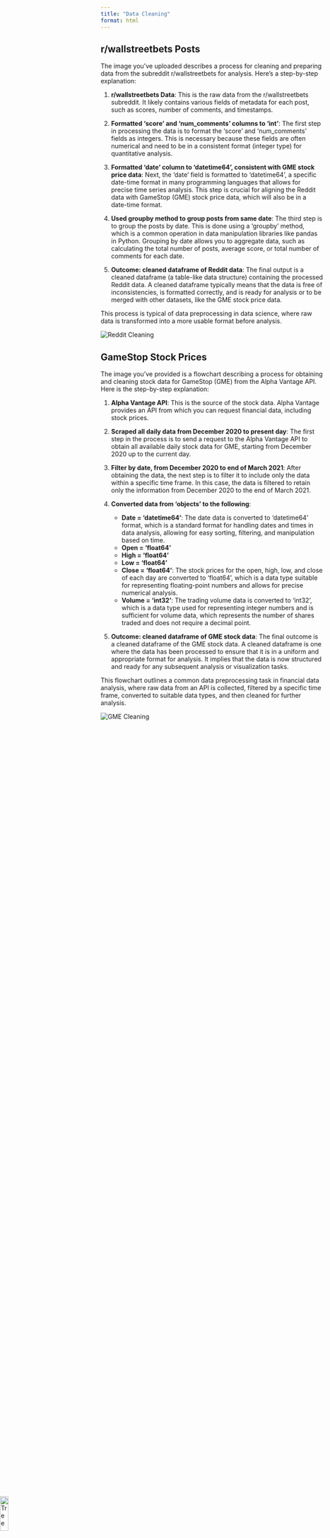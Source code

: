 ```yaml
---
title: "Data Cleaning"
format: html
---
```


## r/wallstreetbets Posts

The image you've uploaded describes a process for cleaning and preparing data from the subreddit r/wallstreetbets for analysis. Here's a step-by-step explanation:

1. **r/wallstreetbets Data**: This is the raw data from the r/wallstreetbets subreddit. It likely contains various fields of metadata for each post, such as scores, number of comments, and timestamps.

2. **Formatted 'score' and 'num_comments' columns to 'int'**: The first step in processing the data is to format the 'score' and 'num_comments' fields as integers. This is necessary because these fields are often numerical and need to be in a consistent format (integer type) for quantitative analysis.

3. **Formatted 'date' column to 'datetime64', consistent with GME stock price data**: Next, the 'date' field is formatted to 'datetime64', a specific date-time format in many programming languages that allows for precise time series analysis. This step is crucial for aligning the Reddit data with GameStop (GME) stock price data, which will also be in a date-time format.

4. **Used groupby method to group posts from same date**: The third step is to group the posts by date. This is done using a 'groupby' method, which is a common operation in data manipulation libraries like pandas in Python. Grouping by date allows you to aggregate data, such as calculating the total number of posts, average score, or total number of comments for each date.

5. **Outcome: cleaned dataframe of Reddit data**: The final output is a cleaned dataframe (a table-like data structure) containing the processed Reddit data. A cleaned dataframe typically means that the data is free of inconsistencies, is formatted correctly, and is ready for analysis or to be merged with other datasets, like the GME stock price data.

This process is typical of data preprocessing in data science, where raw data is transformed into a more usable format before analysis.


<img src="images/reddit_cleaning_process.png" alt="Reddit Cleaning">


## GameStop Stock Prices

The image you've provided is a flowchart describing a process for obtaining and cleaning stock data for GameStop (GME) from the Alpha Vantage API. Here is the step-by-step explanation:

1. **Alpha Vantage API**: This is the source of the stock data. Alpha Vantage provides an API from which you can request financial data, including stock prices.

2. **Scraped all daily data from December 2020 to present day**: The first step in the process is to send a request to the Alpha Vantage API to obtain all available daily stock data for GME, starting from December 2020 up to the current day.

3. **Filter by date, from December 2020 to end of March 2021**: After obtaining the data, the next step is to filter it to include only the data within a specific time frame. In this case, the data is filtered to retain only the information from December 2020 to the end of March 2021.

4. **Converted data from 'objects' to the following**:
   - **Date = 'datetime64'**: The date data is converted to 'datetime64' format, which is a standard format for handling dates and times in data analysis, allowing for easy sorting, filtering, and manipulation based on time.
   - **Open = 'float64'**
   - **High = 'float64'**
   - **Low = 'float64'**
   - **Close = 'float64'**: The stock prices for the open, high, low, and close of each day are converted to 'float64', which is a data type suitable for representing floating-point numbers and allows for precise numerical analysis.
   - **Volume = 'int32'**: The trading volume data is converted to 'int32', which is a data type used for representing integer numbers and is sufficient for volume data, which represents the number of shares traded and does not require a decimal point.

5. **Outcome: cleaned dataframe of GME stock data**: The final outcome is a cleaned dataframe of the GME stock data. A cleaned dataframe is one where the data has been processed to ensure that it is in a uniform and appropriate format for analysis. It implies that the data is now structured and ready for any subsequent analysis or visualization tasks.

This flowchart outlines a common data preprocessing task in financial data analysis, where raw data from an API is collected, filtered by a specific time frame, converted to suitable data types, and then cleaned for further analysis.

<img src="images/gme_cleaning_process.png" alt="GME Cleaning">





<img src="images/tree.png" alt="Tree" style="width: 14%; height: auto; position: absolute; bottom: 0px; left: 0px; z-index: 2;">